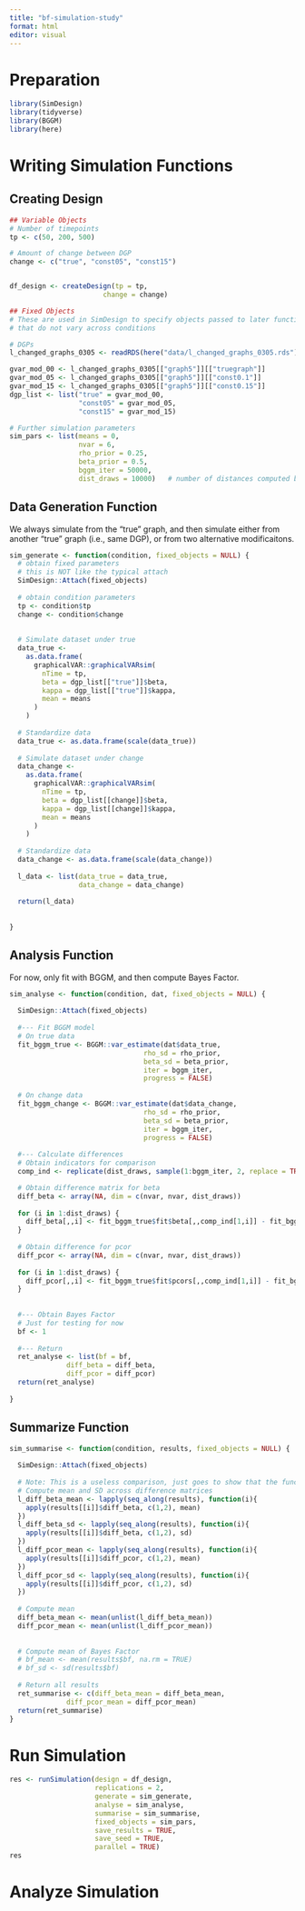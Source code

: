 ```yaml
---
title: "bf-simulation-study"
format: html
editor: visual
---
```


# Preparation

```r
library(SimDesign)
library(tidyverse)
library(BGGM)
library(here)

```

# Writing Simulation Functions

## Creating Design

```r
## Variable Objects
# Number of timepoints
tp <- c(50, 200, 500)

# Amount of change between DGP
change <- c("true", "const05", "const15")


df_design <- createDesign(tp = tp,
                       change = change)

## Fixed Objects
# These are used in SimDesign to specify objects passed to later functions
# that do not vary across conditions

# DGPs
l_changed_graphs_0305 <- readRDS(here("data/l_changed_graphs_0305.rds"))

gvar_mod_00 <- l_changed_graphs_0305[["graph5"]][["truegraph"]]
gvar_mod_05 <- l_changed_graphs_0305[["graph5"]][["const0.1"]]
gvar_mod_15 <- l_changed_graphs_0305[["graph5"]][["const0.15"]]
dgp_list <- list("true" = gvar_mod_00,
                 "const05" = gvar_mod_05,
                 "const15" = gvar_mod_15)

# Further simulation parameters
sim_pars <- list(means = 0,
                 nvar = 6,
                 rho_prior = 0.25,
                 beta_prior = 0.5,
                 bggm_iter = 50000,
                 dist_draws = 10000)   # number of distances computed between matrices

```

## Data Generation Function

We always simulate from the "true" graph, and then simulate either from another "true" graph (i.e., same DGP), or from two alternative modificaitons.

```r
sim_generate <- function(condition, fixed_objects = NULL) {
  # obtain fixed parameters
  # this is NOT like the typical attach
  SimDesign::Attach(fixed_objects)
  
  # obtain condition parameters
  tp <- condition$tp
  change <- condition$change
  
  
  # Simulate dataset under true
  data_true <-
    as.data.frame(
      graphicalVAR::graphicalVARsim(
        nTime = tp,
        beta = dgp_list[["true"]]$beta,
        kappa = dgp_list[["true"]]$kappa,
        mean = means
      )
    )
  
  # Standardize data
  data_true <- as.data.frame(scale(data_true))
  
  # Simulate dataset under change
  data_change <-
    as.data.frame(
      graphicalVAR::graphicalVARsim(
        nTime = tp,
        beta = dgp_list[[change]]$beta,
        kappa = dgp_list[[change]]$kappa,
        mean = means
      )
    )
  
  # Standardize data
  data_change <- as.data.frame(scale(data_change))
  
  l_data <- list(data_true = data_true,
                 data_change = data_change)
  
  return(l_data)
  
  
}

```

## Analysis Function

For now, only fit with BGGM, and then compute Bayes Factor.

```r
sim_analyse <- function(condition, dat, fixed_objects = NULL) {
  
  SimDesign::Attach(fixed_objects)    
  
  #--- Fit BGGM model
  # On true data
  fit_bggm_true <- BGGM::var_estimate(dat$data_true,
                                 rho_sd = rho_prior,
                                 beta_sd = beta_prior,
                                 iter = bggm_iter, 
                                 progress = FALSE)
  
  # On change data
  fit_bggm_change <- BGGM::var_estimate(dat$data_change,
                                 rho_sd = rho_prior,
                                 beta_sd = beta_prior,
                                 iter = bggm_iter, 
                                 progress = FALSE)
  
  #--- Calculate differences
  # Obtain indicators for comparison
  comp_ind <- replicate(dist_draws, sample(1:bggm_iter, 2, replace = TRUE))

  # Obtain difference matrix for beta
  diff_beta <- array(NA, dim = c(nvar, nvar, dist_draws))
  
  for (i in 1:dist_draws) {
    diff_beta[,,i] <- fit_bggm_true$fit$beta[,,comp_ind[1,i]] - fit_bggm_change$fit$beta[,,comp_ind[2,i]]
  }
  
  # Obtain difference for pcor
  diff_pcor <- array(NA, dim = c(nvar, nvar, dist_draws))
  
  for (i in 1:dist_draws) {
    diff_pcor[,,i] <- fit_bggm_true$fit$pcors[,,comp_ind[1,i]] - fit_bggm_change$fit$pcors[,,comp_ind[2,i]]
  }
  
  
  #--- Obtain Bayes Factor
  # Just for testing for now
  bf <- 1
  
  #--- Return
  ret_analyse <- list(bf = bf,
              diff_beta = diff_beta,
              diff_pcor = diff_pcor)
  return(ret_analyse)
  
}
```

## Summarize Function

```r
sim_summarise <- function(condition, results, fixed_objects = NULL) {
  
  SimDesign::Attach(fixed_objects)  
  
  # Note: This is a useless comparison, just goes to show that the function works
  # Compute mean and SD across difference matrices
  l_diff_beta_mean <- lapply(seq_along(results), function(i){
    apply(results[[i]]$diff_beta, c(1,2), mean)
  })
  l_diff_beta_sd <- lapply(seq_along(results), function(i){
    apply(results[[i]]$diff_beta, c(1,2), sd)
  })
  l_diff_pcor_mean <- lapply(seq_along(results), function(i){
    apply(results[[i]]$diff_pcor, c(1,2), mean)
  })
  l_diff_pcor_sd <- lapply(seq_along(results), function(i){
    apply(results[[i]]$diff_pcor, c(1,2), sd)
  })
  
  # Compute mean
  diff_beta_mean <- mean(unlist(l_diff_beta_mean))
  diff_pcor_mean <- mean(unlist(l_diff_pcor_mean))
  
  
  # Compute mean of Bayes Factor
  # bf_mean <- mean(results$bf, na.rm = TRUE)
  # bf_sd <- sd(results$bf)
  
  # Return all results
  ret_summarise <- c(diff_beta_mean = diff_beta_mean,
              diff_pcor_mean = diff_pcor_mean)
  return(ret_summarise)
}
```

# Run Simulation

```r
res <- runSimulation(design = df_design, 
                     replications = 2, 
                     generate = sim_generate, 
                     analyse = sim_analyse, 
                     summarise = sim_summarise, 
                     fixed_objects = sim_pars,
                     save_results = TRUE,
                     save_seed = TRUE,
                     parallel = TRUE)
res
```

# Analyze Simulation
